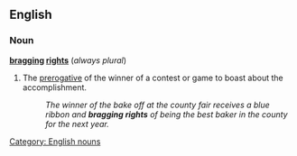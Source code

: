 ==English==

===Noun===
'''[[bragging]] [[rights]]''' (''always plural'')

# The [[prerogative]] of the winner of a contest or game to boast about the accomplishment. 
#:  ''The winner of the bake off at the county fair receives a blue ribbon and '''bragging rights''' of being the best baker in the county for the next year.''

[[Category: English nouns]]